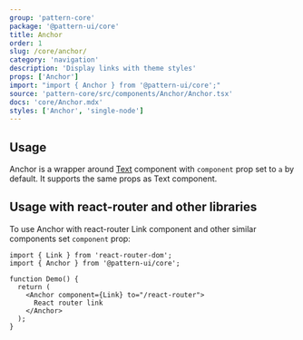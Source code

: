 ```yaml
---
group: 'pattern-core'
package: '@pattern-ui/core'
title: Anchor
order: 1
slug: /core/anchor/
category: 'navigation'
description: 'Display links with theme styles'
props: ['Anchor']
import: "import { Anchor } from '@pattern-ui/core';"
source: 'pattern-core/src/components/Anchor/Anchor.tsx'
docs: 'core/Anchor.mdx'
styles: ['Anchor', 'single-node']
---
```



## Usage

Anchor is a wrapper around [Text](/core/text/) component with `component` prop set to `a` by default.
It supports the same props as Text component.

<Demo data={AnchorDemos.usage} />

## Usage with react-router and other libraries

To use Anchor with react-router Link component and other similar components set `component` prop:

```tsx
import { Link } from 'react-router-dom';
import { Anchor } from '@pattern-ui/core';

function Demo() {
  return (
    <Anchor component={Link} to="/react-router">
      React router link
    </Anchor>
  );
}
```
